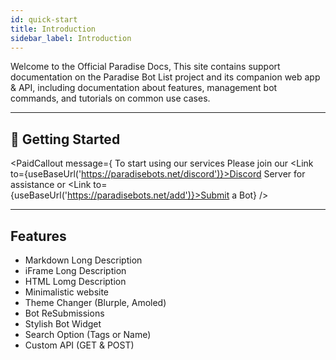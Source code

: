```yaml
---
id: quick-start
title: Introduction
sidebar_label: Introduction
---
```



Welcome to the Official Paradise Docs, This site contains support documentation on the Paradise Bot List project and its companion web app & API, including documentation about features, management bot commands, and tutorials on common use cases.

---

## 🚀 Getting Started
<PaidCallout message={<span> To start using our services Please join our <Link to={useBaseUrl('https://paradisebots.net/discord')}>Discord Server</Link> for assistance or <Link to={useBaseUrl('https://paradisebots.net/add')}>Submit a Bot</Link></span>} />

---

## Features
 - Markdown Long Description
 - iFrame Long Description
 - HTML Lomg Description
 - Minimalistic website
 - Theme Changer (Blurple, Amoled)
 - Bot ReSubmissions
 - Stylish Bot Widget
 - Search Option (Tags or Name)
 - Custom API (GET & POST) 

